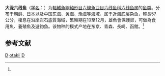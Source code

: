 {{Speciesbox
| taxon = Hexagrammos otakii
| status = NE
| status_system = IUCN3.1
| image = Hexagrammos otakii.jpg
| binomial_authority = Jordan et Starks, 1895<ref name='id8562'>{{cite web| url =http://www.bioinfo.cn/db05/BjdwSpecies.php?action=view&id=8562| title =大泷六线鱼| work =中国动物物种编目数据库| publisher =中国科学院微生物研究所| author =中国科学院动物研究所| accessdate =2009-04-16| deadurl =yes| archiveurl =https://web.archive.org/web/20160305081914/http://www.bioinfo.cn/db05/BjdwSpecies.php?action=view&id=8562| archivedate =2016-03-05}}</ref>
| synonyms = *''Hexagrammos aburaco'', Jordan & Starks, 1903
*''Hexagrammos pingi'', Wu & Wang, 1931
}}

'''大泷六线鱼'''（[[学名|学名]]：{{lang|la|''Hexagrammos otakii''}}）为[[輻鰭魚綱|輻鰭魚綱]][[鮋形目|鮋形目]][[六線魚亞目|六線魚亞目]][[六线鱼科|六线鱼科]][[六线鱼属|六线鱼属]]的[[鱼类|鱼类]]。分布于[[朝鲜|朝鲜]]、[[日本|日本]]以及中国[[东海|东海]]、[[黄海|黄海]]、[[渤海|渤海]]等海域，属于近海底层杂鱼，體長57公分，棲息在沿岸岩石底質海域，繁殖期在10至12月，雄魚會保護卵，可做為食用魚、養殖魚及遊釣魚。该物种的模式产地在东京、青森、長崎、函館。<ref name='id8562'/>

== 参考文献 ==
{{reflist}}

{{Taxonbar|from=Q3957556}}

[[Category:食用魚|D]]
[[Category:六线鱼属|otakii]]
[[Category:_1895年描述的鱼类|D]]


{{鮋形目小作品}}